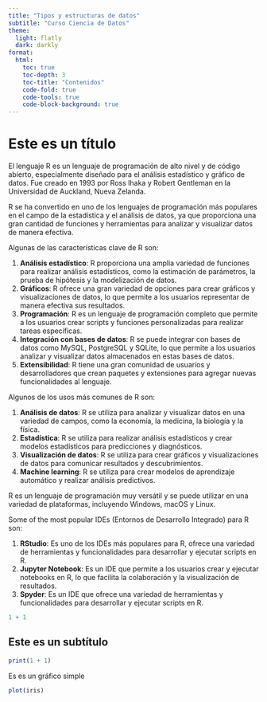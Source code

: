 ```yaml
---
title: "Tipos y estructuras de datos"
subtitle: "Curso Ciencia de Datos"
theme:
  light: flatly
  dark: darkly
format:
  html:
    toc: true
    toc-depth: 3
    toc-title: "Contenidos"
    code-fold: true
    code-tools: true
    code-block-background: true
---
```


# Este es un título

El lenguaje R es un lenguaje de programación de alto nivel y de código abierto, especialmente diseñado para el análisis estadístico y gráfico de datos. Fue creado en 1993 por Ross Ihaka y Robert Gentleman en la Universidad de Auckland, Nueva Zelanda.

R se ha convertido en uno de los lenguajes de programación más populares en el campo de la estadística y el análisis de datos, ya que proporciona una gran cantidad de funciones y herramientas para analizar y visualizar datos de manera efectiva.

Algunas de las características clave de R son:

1.  **Análisis estadístico**: R proporciona una amplia variedad de funciones para realizar análisis estadísticos, como la estimación de parámetros, la prueba de hipótesis y la modelización de datos.
2.  **Gráficos**: R ofrece una gran variedad de opciones para crear gráficos y visualizaciones de datos, lo que permite a los usuarios representar de manera efectiva sus resultados.
3.  **Programación**: R es un lenguaje de programación completo que permite a los usuarios crear scripts y funciones personalizadas para realizar tareas específicas.
4.  **Integración con bases de datos**: R se puede integrar con bases de datos como MySQL, PostgreSQL y SQLite, lo que permite a los usuarios analizar y visualizar datos almacenados en estas bases de datos.
5.  **Extensibilidad**: R tiene una gran comunidad de usuarios y desarrolladores que crean paquetes y extensiones para agregar nuevas funcionalidades al lenguaje.

Algunos de los usos más comunes de R son:

1.  **Análisis de datos**: R se utiliza para analizar y visualizar datos en una variedad de campos, como la economía, la medicina, la biología y la física.
2.  **Estadística**: R se utiliza para realizar análisis estadísticos y crear modelos estadísticos para predicciones y diagnósticos.
3.  **Visualización de datos**: R se utiliza para crear gráficos y visualizaciones de datos para comunicar resultados y descubrimientos.
4.  **Machine learning**: R se utiliza para crear modelos de aprendizaje automático y realizar análisis predictivos.

R es un lenguaje de programación muy versátil y se puede utilizar en una variedad de plataformas, incluyendo Windows, macOS y Linux.

Some of the most popular IDEs (Entornos de Desarrollo Integrado) para R son:

1.  **RStudio**: Es uno de los IDEs más populares para R, ofrece una variedad de herramientas y funcionalidades para desarrollar y ejecutar scripts en R.
2.  **Jupyter Notebook**: Es un IDE que permite a los usuarios crear y ejecutar notebooks en R, lo que facilita la colaboración y la visualización de resultados.
3.  **Spyder**: Es un IDE que ofrece una variedad de herramientas y funcionalidades para desarrollar y ejecutar scripts en R.

```r
1 + 1
```

## Este es un subtítulo

```r
print(1 + 1)
```

Es es un gráfico simple

```r
plot(iris)
```